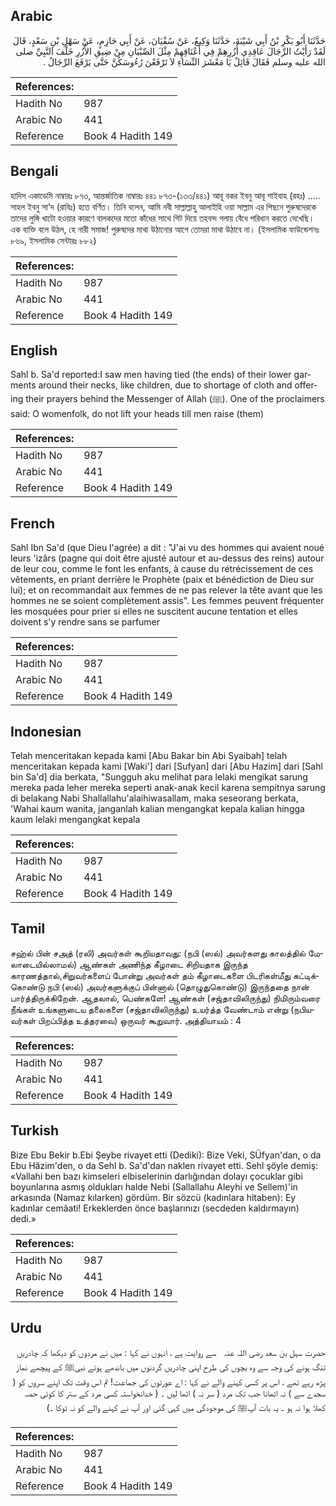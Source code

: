 ## Arabic


<div dir="rtl" lang="ar" style={{fontSize:'larger',backgroundColor:'#f8f9fa',padding:20}}>
حَدَّثَنَا أَبُو بَكْرِ بْنُ أَبِي شَيْبَةَ، حَدَّثَنَا وَكِيعٌ، عَنْ سُفْيَانَ، عَنْ أَبِي حَازِمٍ، عَنْ سَهْلِ بْنِ سَعْدٍ، قَالَ لَقَدْ رَأَيْتُ الرِّجَالَ عَاقِدِي أُزُرِهِمْ فِي أَعْنَاقِهِمْ مِثْلَ الصِّبْيَانِ مِنْ ضِيقِ الأُزُرِ خَلْفَ النَّبِيِّ صلى الله عليه وسلم فَقَالَ قَائِلٌ يَا مَعْشَرَ النِّسَاءِ لاَ تَرْفَعْنَ رُءُوسَكُنَّ حَتَّى يَرْفَعَ الرِّجَالُ ‏.‏
</div>
<div style={{backgroundColor:'#f8f9fa',padding:20, marginBottom: 10}}><table> <thead> <tr> <th>References:</th> <th></th> </tr> </thead> <tbody><tr><td>Hadith No</td><td>987</td></tr><tr><td>Arabic No</td><td>441</td></tr><tr><td>Reference</td><td>Book 4 Hadith 149</td></tr></tbody></table></div>

## Bengali


<div dir="ltr" lang="bn" style={{fontSize:'larger',backgroundColor:'#f8f9fa',padding:20}}>
হাদিস একাডেমি নাম্বারঃ ৮৭৩, আন্তর্জাতিক নাম্বারঃ ৪৪১ ৮৭৩-(১৩৩/৪৪১) আবূ বকর ইবনু আবূ শাইবাহ (রহঃ) ..... সাহল ইবনু সা'দ (রাযিঃ) হতে বর্ণিত। তিনি বলেন, আমি নবী সাল্লাল্লাহু আলাইহি ওয়া সাল্লাম এর পিছনে পুরুষদেরকে তাদের লুঙ্গি খাটো হওয়ার কারণে বালকদের মতো কাঁধের সাথে গিট দিয়ে তহবন্দ গলায় বেঁধে পরিধান করতে দেখেছি। এক ব্যক্তি বলে উঠল, হে নারী সমাজ! পুরুষদের মাথা উঠানোর আগে তোমরা মাথা উঠাবে না। (ইসলামিক ফাউন্ডেশনঃ ৮৬৯, ইসলামিক সেন্টারঃ ৮৮২)
</div>
<div style={{backgroundColor:'#f8f9fa',padding:20, marginBottom: 10}}><table> <thead> <tr> <th>References:</th> <th></th> </tr> </thead> <tbody><tr><td>Hadith No</td><td>987</td></tr><tr><td>Arabic No</td><td>441</td></tr><tr><td>Reference</td><td>Book 4 Hadith 149</td></tr></tbody></table></div>

## English


<div dir="ltr" lang="en" style={{fontSize:'larger',backgroundColor:'#f8f9fa',padding:20}}>
Sahl b. Sa'd reported:I saw men having tied (the ends) of their lower garments around their necks, like children, due to shortage of cloth and offering their prayers behind the Messenger of Allah (ﷺ). One of the proclaimers said: O womenfolk, do not lift your heads till men raise (them)
</div>
<div style={{backgroundColor:'#f8f9fa',padding:20, marginBottom: 10}}><table> <thead> <tr> <th>References:</th> <th></th> </tr> </thead> <tbody><tr><td>Hadith No</td><td>987</td></tr><tr><td>Arabic No</td><td>441</td></tr><tr><td>Reference</td><td>Book 4 Hadith 149</td></tr></tbody></table></div>

## French


<div dir="ltr" lang="fr" style={{fontSize:'larger',backgroundColor:'#f8f9fa',padding:20}}>
Sahl Ibn Sa'd (que Dieu l'agrée) a dit : "J'ai vu des hommes qui avaient noué leurs 'izârs (pagne qui doit être ajusté autour et au-dessus des reins) autour de leur cou, comme le font les enfants, à cause du rétrécissement de ces vêtements, en priant derrière le Prophète (paix et bénédiction de Dieu sur lui); et on recommandait aux femmes de ne pas relever la tête avant que les hommes ne se soient complètement assis". Les femmes peuvent fréquenter les mosquées pour prier si elles ne suscitent aucune tentation et elles doivent s'y rendre sans se parfumer
</div>
<div style={{backgroundColor:'#f8f9fa',padding:20, marginBottom: 10}}><table> <thead> <tr> <th>References:</th> <th></th> </tr> </thead> <tbody><tr><td>Hadith No</td><td>987</td></tr><tr><td>Arabic No</td><td>441</td></tr><tr><td>Reference</td><td>Book 4 Hadith 149</td></tr></tbody></table></div>

## Indonesian


<div dir="ltr" lang="id" style={{fontSize:'larger',backgroundColor:'#f8f9fa',padding:20}}>
Telah menceritakan kepada kami [Abu Bakar bin Abi Syaibah] telah menceritakan kepada kami [Waki'] dari [Sufyan] dari [Abu Hazim] dari [Sahl bin Sa'd] dia berkata, "Sungguh aku melihat para lelaki mengikat sarung mereka pada leher mereka seperti anak-anak kecil karena sempitnya sarung di belakang Nabi Shallallahu'alaihiwasallam, maka seseorang berkata, 'Wahai kaum wanita, janganlah kalian mengangkat kepala kalian hingga kaum lelaki mengangkat kepala
</div>
<div style={{backgroundColor:'#f8f9fa',padding:20, marginBottom: 10}}><table> <thead> <tr> <th>References:</th> <th></th> </tr> </thead> <tbody><tr><td>Hadith No</td><td>987</td></tr><tr><td>Arabic No</td><td>441</td></tr><tr><td>Reference</td><td>Book 4 Hadith 149</td></tr></tbody></table></div>

## Tamil


<div dir="ltr" lang="ta" style={{fontSize:'larger',backgroundColor:'#f8f9fa',padding:20}}>
சஹ்ல் பின் சஅத் (ரலி) அவர்கள் கூறியதாவது: (நபி (ஸல்) அவர்களது காலத்தில் மேலாடையில்லாமல்) ஆண்கள் அணிந்த கீழாடை சிறியதாக இருந்த காரணத்தால்,சிறுவர்களைப் போன்று அவர்கள் தம் கீழாடைகளை பிடரிகள்மீது கட்டிக்கொண்டு நபி (ஸல்) அவர்களுக்குப் பின்னால் (தொழுதுகொண்டு) இருந்ததை நான் பார்த்திருக்கிறேன். ஆதலால், பெண்களே! ஆண்கள் (சஜ்தாவிலிருந்து) நிமிரும்வரை நீங்கள் உங்களுடைய தலைகளை (சஜ்தாவிலிருந்து) உயர்த்த வேண்டாம் என்று (நபியவர்கள் பிறப்பித்த உத்தரவை) ஒருவர் கூறுவார். அத்தியாயம் : 4
</div>
<div style={{backgroundColor:'#f8f9fa',padding:20, marginBottom: 10}}><table> <thead> <tr> <th>References:</th> <th></th> </tr> </thead> <tbody><tr><td>Hadith No</td><td>987</td></tr><tr><td>Arabic No</td><td>441</td></tr><tr><td>Reference</td><td>Book 4 Hadith 149</td></tr></tbody></table></div>

## Turkish


<div dir="ltr" lang="tr" style={{fontSize:'larger',backgroundColor:'#f8f9fa',padding:20}}>
Bize Ebu Bekir b.Ebi Şeybe rivayet etti (Dediki): Bize Veki, SÜfyan'dan, o da Ebu Hâzim'den, o da Sehl b. Sa'd'dan naklen rivayet etti. Sehl şöyle demiş: «Vallahi ben bazı kimseleri elbiselerinin darlığından dolayı çocuklar gibi boyunlarına asmış oldukları halde Nebi (Sallallahu Aleyhi ve Sellem)'in arkasında (Namaz kılarken) gördüm. Bir sözcü (kadınlara hitaben): Ey kadınlar cemâati! Erkeklerden önce başlarınızı (secdeden kaldırmayın) dedi.»
</div>
<div style={{backgroundColor:'#f8f9fa',padding:20, marginBottom: 10}}><table> <thead> <tr> <th>References:</th> <th></th> </tr> </thead> <tbody><tr><td>Hadith No</td><td>987</td></tr><tr><td>Arabic No</td><td>441</td></tr><tr><td>Reference</td><td>Book 4 Hadith 149</td></tr></tbody></table></div>

## Urdu


<div dir="rtl" lang="ur" style={{fontSize:'larger',backgroundColor:'#f8f9fa',padding:20}}>
حضرت سہل بن سعد ‌رضی ‌اللہ ‌عنہ ‌ ‌ سے روایت ہے ، انہوں نے کہا : میں نے مردوں کو دیکھا کہ چادریں تنگ ہونے کی وجہ سے وہ بچوں کی طرح اپنی چادریں گردنوں میں باندھے ہوئے نبیﷺ کے پیچھے نماز پڑھ رہے تھے ، اس پر کسی کہنے والے نے کہا : اے عورتوں کی جماعت! تم اس وقت تک اپنے سروں کو ( سجدے سے ) نہ اٹھانا جب تک مرد ( سر نہ ) اٹھا لیں ۔ ( خدانخواستہ کسی مرد کے ستر کا کوئی حصہ کھلا ہوا نہ ہو ۔ یہ بات آپﷺ کی موجودگی میں کہی گئی اور آپ نے کہنے والے کو نہ ٹوکا ۔)
</div>
<div style={{backgroundColor:'#f8f9fa',padding:20, marginBottom: 10}}><table> <thead> <tr> <th>References:</th> <th></th> </tr> </thead> <tbody><tr><td>Hadith No</td><td>987</td></tr><tr><td>Arabic No</td><td>441</td></tr><tr><td>Reference</td><td>Book 4 Hadith 149</td></tr></tbody></table></div>